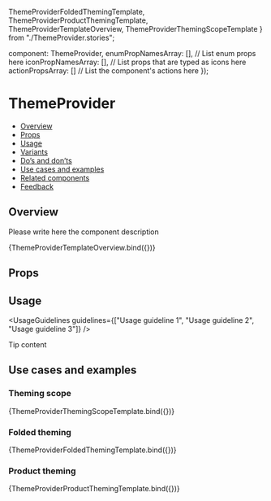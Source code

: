  ThemeProviderFoldedThemingTemplate,
  ThemeProviderProductThemingTemplate,
  ThemeProviderTemplateOverview,
  ThemeProviderThemingScopeTemplate
} from "./ThemeProvider.stories";

  component: ThemeProvider,
  enumPropNamesArray: [], // List enum props here
  iconPropNamesArray: [], // List props that are typed as icons here
  actionPropsArray: [] // List the component's actions here
});

<Meta
  title="Components/ThemeProvider"
  component={ThemeProvider}
  argTypes={metaSettings.argTypes}
  decorators={metaSettings.decorators}
/>

# ThemeProvider

<AlphaWarning />

- [Overview](#overview)
- [Props](#props)
- [Usage](#usage)
- [Variants](#variants)
- [Do’s and don’ts](#dos-and-donts)
- [Use cases and examples](#use-cases-and-examples)
- [Related components](#related-components)
- [Feedback](#feedback)

## Overview

Please write here the component description

<Canvas>
  <Story
    name="Overview"
    args={{
      theme: {
        name: "overview-theme",
        colors: {
          [SystemTheme.LIGHT]: {
            [Color.primaryColor]: "green",
            [Color.primaryHoverColor]: "green"
          },
          [SystemTheme.DARK]: {
            [Color.primaryColor]: "red",
            [Color.primaryHoverColor]: "red"
          },
          black: {
            "primary-color": "orange",
            "primary-hover-color": "orange"
          },
          hacker: {
            "primary-color": "yellow",
            "primary-hover-color": "yellow"
          }
        }
      }
    }}
  >
    {ThemeProviderTemplateOverview.bind({})}
  </Story>
</Canvas>

## Props

<ArgsTable story="Overview" />

## Usage

<UsageGuidelines guidelines={["Usage guideline 1", "Usage guideline 2", "Usage guideline 3"]} />

<Tip title="Not what you were looking for?">Tip content</Tip>

## Use cases and examples

### Theming scope

<Canvas>
  <Story name="Theming scope">{ThemeProviderThemingScopeTemplate.bind({})}</Story>
</Canvas>

### Folded theming

<Canvas>
  <Story name="Folded theming">{ThemeProviderFoldedThemingTemplate.bind({})}</Story>
</Canvas>

### Product theming

<Canvas>
  <Story name="Product theming">{ThemeProviderProductThemingTemplate.bind({})}</Story>
</Canvas>

